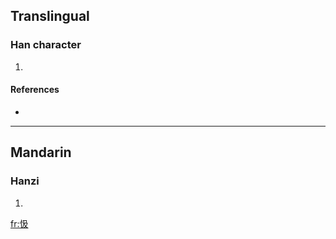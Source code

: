 ==Translingual==

===Han character===
{{Han char|rn=61|rad=心|as=04|sn=7|four=9704<sub>7</sub>|canj=心弓竹水 (PNHE)}}

# {{defn|Han|sort=心04}}

====References====
* {{Han ref|kx=0377.170|dkj=10357|dj=0705.030|hdz=42272.150|uh=5FE3|ud=24547|bh=CADF|bd=51935}}

----

==Mandarin==

===Hanzi===
{{cmn-hanzi|pin=[[jí]] ([[ji2]])|wg=chi<sup>2</sup>}}

# {{defn|Mandarin}}

[[fr:忣]]